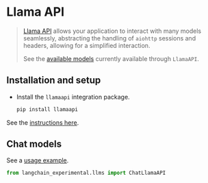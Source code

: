 # Llama API

>[Llama API](https://docs.llama-api.com/quickstart) allows your application to interact with many models seamlessly, 
> abstracting the handling of `aiohttp` sessions and headers, allowing for a simplified interaction.
> 
> See the [available models](https://docs.llama-api.com/quickstart#available-models)
> currently available through `LlamaAPI`.


## Installation and setup

- Install the `llamaapi` integration package.

  ```bash
  pip install llamaapi
  ```

See the [instructions here](https://docs.llama-api.com/quickstart#python).


## Chat models

See a [usage example](/docs/integrations/chat/llama_api).

```python
from langchain_experimental.llms import ChatLlamaAPI
```
